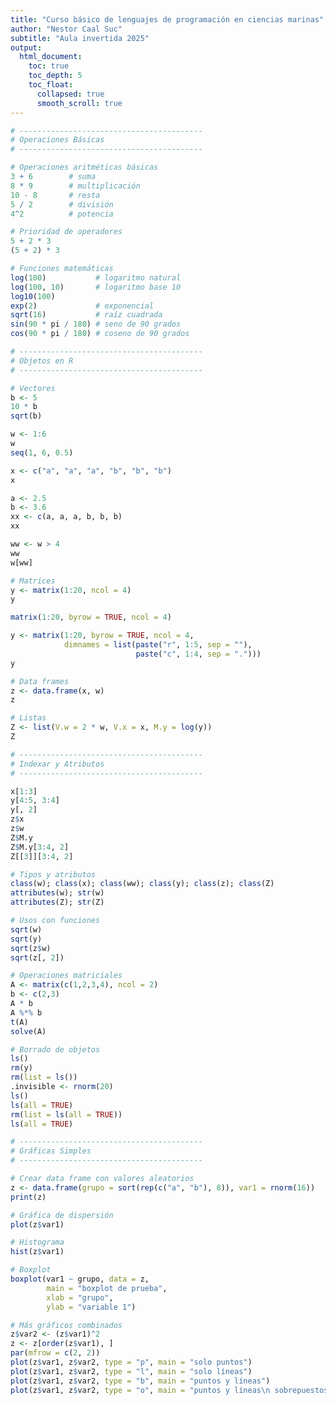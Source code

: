 ---
title: "Curso básico de lenguajes de programación en ciencias marinas"
author: "Nestor Caal Suc"
subtitle: "Aula invertida 2025"
output: 
  html_document:
    toc: true
    toc_depth: 5
    toc_float: 
      collapsed: true   
      smooth_scroll: true
---

```{r}
# -----------------------------------------
# Operaciones Básicas
# -----------------------------------------

# Operaciones aritméticas básicas
3 + 6        # suma
8 * 9        # multiplicación
10 - 8       # resta
5 / 2        # división
4^2          # potencia

# Prioridad de operadores
5 + 2 * 3
(5 + 2) * 3

# Funciones matemáticas
log(100)           # logaritmo natural
log(100, 10)       # logaritmo base 10
log10(100)
exp(2)             # exponencial
sqrt(16)           # raíz cuadrada
sin(90 * pi / 180) # seno de 90 grados
cos(90 * pi / 180) # coseno de 90 grados

# -----------------------------------------
# Objetos en R
# -----------------------------------------

# Vectores
b <- 5
10 * b
sqrt(b)

w <- 1:6
w
seq(1, 6, 0.5)

x <- c("a", "a", "a", "b", "b", "b")
x

a <- 2.5
b <- 3.6
xx <- c(a, a, a, b, b, b)
xx

ww <- w > 4
ww
w[ww]

# Matrices
y <- matrix(1:20, ncol = 4)
y

matrix(1:20, byrow = TRUE, ncol = 4)

y <- matrix(1:20, byrow = TRUE, ncol = 4,
            dimnames = list(paste("r", 1:5, sep = ""),
                            paste("c", 1:4, sep = ".")))
y

# Data frames
z <- data.frame(x, w)
z

# Listas
Z <- list(V.w = 2 * w, V.x = x, M.y = log(y))
Z

# -----------------------------------------
# Indexar y Atributos
# -----------------------------------------

x[1:3]
y[4:5, 3:4]
y[, 2]
z$x
z$w
Z$M.y
Z$M.y[3:4, 2]
Z[[3]][3:4, 2]

# Tipos y atributos
class(w); class(x); class(ww); class(y); class(z); class(Z)
attributes(w); str(w)
attributes(Z); str(Z)

# Usos con funciones
sqrt(w)
sqrt(y)
sqrt(z$w)
sqrt(z[, 2])

# Operaciones matriciales
A <- matrix(c(1,2,3,4), ncol = 2)
b <- c(2,3)
A * b
A %*% b
t(A)
solve(A)

# Borrado de objetos
ls()
rm(y)
rm(list = ls())
.invisible <- rnorm(20)
ls()
ls(all = TRUE)
rm(list = ls(all = TRUE))
ls(all = TRUE)

# -----------------------------------------
# Gráficas Simples
# -----------------------------------------

# Crear data frame con valores aleatorios
z <- data.frame(grupo = sort(rep(c("a", "b"), 8)), var1 = rnorm(16))
print(z)

# Gráfica de dispersión
plot(z$var1)

# Histograma
hist(z$var1)

# Boxplot
boxplot(var1 ~ grupo, data = z,
        main = "boxplot de prueba",
        xlab = "grupo",
        ylab = "variable 1")

# Más gráficos combinados
z$var2 <- (z$var1)^2
z <- z[order(z$var1), ]
par(mfrow = c(2, 2))
plot(z$var1, z$var2, type = "p", main = "solo puntos")
plot(z$var1, z$var2, type = "l", main = "solo líneas")
plot(z$var1, z$var2, type = "b", main = "puntos y líneas")
plot(z$var1, z$var2, type = "o", main = "puntos y líneas\n sobrepuestos")

```

